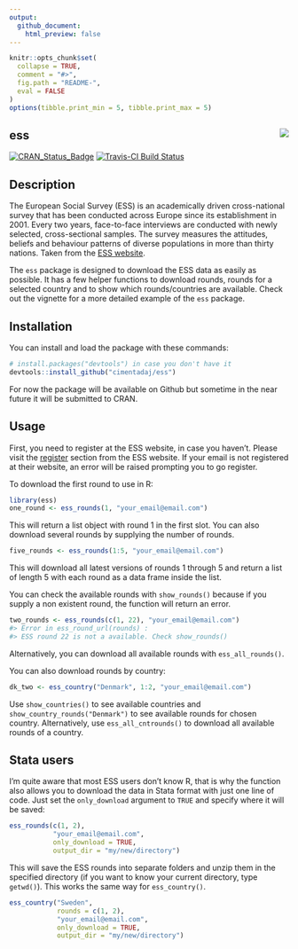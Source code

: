 ```yaml
---
output:
  github_document:
    html_preview: false
---
```

```r
knitr::opts_chunk$set(
  collapse = TRUE,
  comment = "#>",
  fig.path = "README-",
  eval = FALSE
)
options(tibble.print_min = 5, tibble.print_max = 5)
```

## ess <img src="man/figures/ess_logo.png" align="right" />

[![CRAN_Status_Badge](http://www.r-pkg.org/badges/version/ess)](https://cran.r-project.org/package=ess)
[![Travis-CI Build Status](https://travis-ci.org/cimentadaj/ess.svg?branch=master)](https://travis-ci.org/cimentadaj/ess)

## Description

The European Social Survey (ESS) is an academically driven cross-national survey that has been conducted across Europe since its establishment in 2001. Every two years, face-to-face interviews are conducted with newly selected, cross-sectional samples. The survey measures the attitudes, beliefs and behaviour patterns of diverse populations in more than thirty nations. Taken from the [ESS website](http://www.europeansocialsurvey.org/about/).

The `ess` package is designed to download the ESS data as easily as possible. It has a few helper functions to download rounds, rounds for a selected country and to show which rounds/countries are available. Check out the vignette for a more detailed example of the `ess` package.

## Installation

You can install and load the package with these commands:

```r
# install.packages("devtools") in case you don't have it
devtools::install_github("cimentadaj/ess")
```

For now the package will be available on Github but sometime in the near future it will be submitted to CRAN.

## Usage

First, you need to register at the ESS website, in case you haven't. Please visit the [register](http://www.europeansocialsurvey.org/user/new) section from the ESS website. If your email is not registered at their website, an error will be raised prompting you to go register.

To download the first round to use in R:

```r
library(ess)
one_round <- ess_rounds(1, "your_email@email.com")
```

This will return a list object with round 1 in the first slot. You can also download several rounds by supplying the number of rounds.

```r
five_rounds <- ess_rounds(1:5, "your_email@email.com")
```

This will download all latest versions of rounds 1 through 5 and return a list of length 5 with each round as a data frame inside the list.

You can check the available rounds with `show_rounds()` because if you supply a non existent round, the function will return an error.

```r
two_rounds <- ess_rounds(c(1, 22), "your_email@email.com")
#> Error in ess_round_url(rounds) : 
#> ESS round 22 is not a available. Check show_rounds() 
```

Alternatively, you can download all available rounds with `ess_all_rounds()`.

You can also download rounds by country:

```r
dk_two <- ess_country("Denmark", 1:2, "your_email@email.com")
```

Use `show_countries()` to see available countries and `show_country_rounds("Denmark")` to see available rounds for chosen country. Alternatively, use `ess_all_cntrounds()` to download all available rounds of a country.

## Stata users

I'm quite aware that most ESS users don't know R, that is why the function also allows you to download the data in Stata format with just one line of code. Just set the `only_download` argument to `TRUE` and specify where it will be saved:

```r
ess_rounds(c(1, 2),
           "your_email@email.com",
           only_download = TRUE,
           output_dir = "my/new/directory")
```

This will save the ESS rounds into separate folders and unzip them in the specified directory (if you want to know your current directory, type `getwd()`). This works the same way for `ess_country()`.

```r
ess_country("Sweden",
            rounds = c(1, 2),
            "your_email@email.com",
            only_download = TRUE,
            output_dir = "my/new/directory")
```
